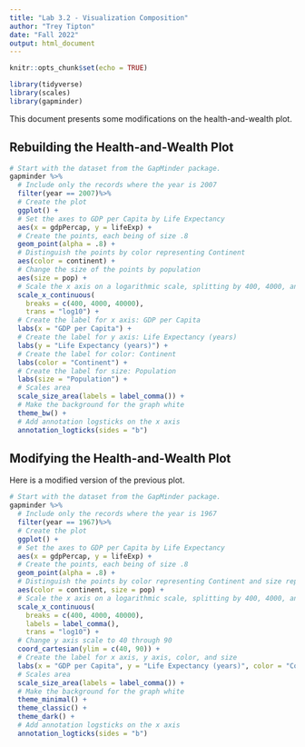 ```yaml
---
title: "Lab 3.2 - Visualization Composition"
author: "Trey Tipton"
date: "Fall 2022"
output: html_document
---
```


```r
knitr::opts_chunk$set(echo = TRUE)
```

```r
library(tidyverse)
library(scales)
library(gapminder)
```

This document presents some modifications on the health-and-wealth plot.

## Rebuilding the Health-and-Wealth Plot

```r
# Start with the dataset from the GapMinder package.
gapminder %>% 
  # Include only the records where the year is 2007
  filter(year == 2007)%>% 
  # Create the plot
  ggplot() +
  # Set the axes to GDP per Capita by Life Expectancy
  aes(x = gdpPercap, y = lifeExp) +
  # Create the points, each being of size .8
  geom_point(alpha = .8) + 
  # Distinguish the points by color representing Continent
  aes(color = continent) +
  # Change the size of the points by population
  aes(size = pop) + 
  # Scale the x axis on a logarithmic scale, splitting by 400, 4000, and 40000
  scale_x_continuous(
    breaks = c(400, 4000, 40000),
    trans = "log10") +
  # Create the label for x axis: GDP per Capita
  labs(x = "GDP per Capita") +
  # Create the label for y axis: Life Expectancy (years)
  labs(y = "Life Expectancy (years)") +
  # Create the label for color: Continent
  labs(color = "Continent") +
  # Create the label for size: Population
  labs(size = "Population") +
  # Scales area
  scale_size_area(labels = label_comma()) +
  # Make the background for the graph white
  theme_bw() +
  # Add annotation logsticks on the x axis
  annotation_logticks(sides = "b")
```



## Modifying the Health-and-Wealth Plot

Here is a modified version of the previous plot.

```r
# Start with the dataset from the GapMinder package.
gapminder %>% 
  # Include only the records where the year is 1967
  filter(year == 1967)%>% 
  # Create the plot
  ggplot() +
  # Set the axes to GDP per Capita by Life Expectancy
  aes(x = gdpPercap, y = lifeExp) +
  # Create the points, each being of size .8
  geom_point(alpha = .8) + 
  # Distinguish the points by color representing Continent and size representing population
  aes(color = continent, size = pop) +
  # Scale the x axis on a logarithmic scale, splitting by 400, 4000, and 40000
  scale_x_continuous(
    breaks = c(400, 4000, 40000),
    labels = label_comma(),
    trans = "log10") +
  # Change y axis scale to 40 through 90
  coord_cartesian(ylim = c(40, 90)) +
  # Create the label for x axis, y axis, color, and size
  labs(x = "GDP per Capita", y = "Life Expectancy (years)", color = "Continent", size = "Population") +
  # Scales area
  scale_size_area(labels = label_comma()) +
  # Make the background for the graph white
  theme_minimal() +
  theme_classic() +
  theme_dark() +
  # Add annotation logsticks on the x axis
  annotation_logticks(sides = "b")
```


<!-- Based on: https://cs.calvin.edu/courses/data/202/21fa/ex/ex02/ex02-plotting-inst.html -->
